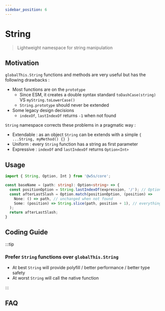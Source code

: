 ```yaml
---
sidebar_position: 6
---
```


# String

> Lightweight namespace for string manipulation

<PackageBadgeGroup apiHref="/api/core/namespace/string" />

## Motivation

`globalThis.String` functions and methods are very useful but has the following drawbacks :

- Most functions are on the `prototype`
  - Since ESM, it creates a double syntax standard `toDashCase(string)` VS `myString.toLowerCase()`
  - `String.prototype` should never be extended
- Some legacy design decisions
  - `indexOf`, `lastIndexOf` returns `-1` when not found

`String` namespace corrects these problems in a pragmatic way :

- Extendable : as an object `String` can be extends with a simple `{ ...String, myMethod() {} }`
- Uniform : every `String` function has a string as first parameter
- Expressive : `indexOf` and `lastIndexOf` returns `Option<Int>`

## Usage

```ts
import { String, Option, Int } from '@w5s/core';

const baseName = (path: string): Option<string> => {
  const positionOption = String.lastIndexOf(expression, '/'); // Option<Int>;
  const afterLastSlash = Option.match(positionOption, (position) => 
    None: () => path, // unchanged when not found
    Some: (position) => String.slice(path, position + 1), // everything after the last slash
  );
  return afterLastSlash;
}
```

## Coding Guide

:::tip

### Prefer `String` functions over `globalThis.String`

- At best `String` will provide polyfill / better performance / better type safety
- At worst `String` will call the native function

:::

## FAQ
